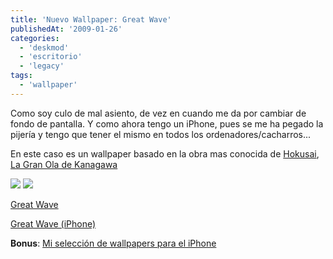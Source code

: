 ```yaml
---
title: 'Nuevo Wallpaper: Great Wave'
publishedAt: '2009-01-26'
categories:
  - 'deskmod'
  - 'escritorio'
  - 'legacy'
tags:
  - 'wallpaper'
---
```


Como soy culo de mal asiento, de vez en cuando me da por cambiar de fondo de pantalla. Y como ahora tengo un iPhone, pues se me ha pegado la pijería y tengo que tener el mismo en todos los ordenadores/cacharros...

En este caso es un wallpaper basado en la obra mas conocida de [Hokusai](http://es.wikipedia.org/wiki/Katsushika_Hokusai), [La Gran Ola de Kanagawa](http://es.wikipedia.org/wiki/La_gran_ola_de_Kanagawa)

[![](http://s3.amazonaws.com/scrnshots.com/screenshots/110867/fdb9e99282ee4d62fb67c3f33d9c1addpng_large)](http://www.scrnshots.com/users/ryck/screenshots/110867) [![](http://s3.amazonaws.com/scrnshots.com/screenshots/110875/photojpg)](http://www.scrnshots.com/users/ryck/screenshots/110875)

[Great Wave](http://captainslug.deviantart.com/art/Great-Wave-6973726)

[Great Wave (iPhone)](http://flickr.com/photos/minor_incident/729442068/)

**Bonus**: [Mi selección de wallpapers para el iPhone](http://rick.jinlabs.com/stuff/index.php?dir=iphone%2F)
